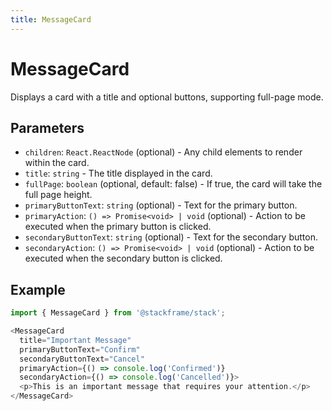 ```yaml
---
title: MessageCard
---
```


# MessageCard

Displays a card with a title and optional buttons, supporting full-page mode.

## Parameters

- `children`: `React.ReactNode` (optional) - Any child elements to render within the card.
- `title`: `string` - The title displayed in the card.
- `fullPage`: `boolean` (optional, default: false) - If true, the card will take the full page height.
- `primaryButtonText`: `string` (optional) - Text for the primary button.
- `primaryAction`: `() => Promise<void> | void` (optional) - Action to be executed when the primary button is clicked.
- `secondaryButtonText`: `string` (optional) - Text for the secondary button.
- `secondaryAction`: `() => Promise<void> | void` (optional) - Action to be executed when the secondary button is clicked.

## Example

```typescript
import { MessageCard } from '@stackframe/stack';

<MessageCard
  title="Important Message"
  primaryButtonText="Confirm"
  secondaryButtonText="Cancel"
  primaryAction={() => console.log('Confirmed')}
  secondaryAction={() => console.log('Cancelled')}>
  <p>This is an important message that requires your attention.</p>
</MessageCard>
```